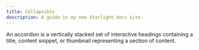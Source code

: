 ```yaml
---
title: Collapsible
description: A guide in my new Starlight docs site.
---
```



An accordion is a vertically stacked set of interactive headings containing a title, content snippet, or thumbnail representing a section of content.

<DemoCard file="Collapsible">
  <Collapsible />
</DemoCard>
